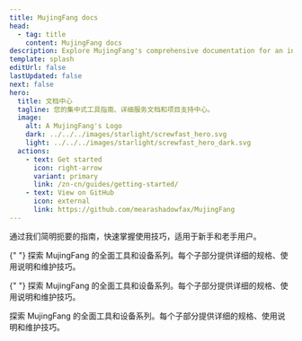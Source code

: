 ```yaml
---
title: MujingFang docs
head:
  - tag: title
    content: MujingFang docs
description: Explore MujingFang's comprehensive documentation for an in-depth look at our premium tools and construction services.
template: splash
editUrl: false
lastUpdated: false
next: false
hero:
  title: 文档中心
  tagline: 您的集中式工具指南、详细服务文档和项目支持中心。
  image:
    alt: A MujingFang's Logo
    dark: ../../../images/starlight/screwfast_hero.svg
    light: ../../../images/starlight/screwfast_hero_dark.svg
  actions:
    - text: Get started
      icon: right-arrow
      variant: primary
      link: /zn-cn/guides/getting-started/
    - text: View on GitHub
      icon: external
      link: https://github.com/mearashadowfax/MujingFang
---
```



<CardGrid stagger>
  <Card title="快速入门指南" icon="document">
    通过我们简明扼要的指南，快速掌握使用技巧，适用于新手和老手用户。
  </Card>

{" "}
<Card title="工具与设备" icon="seti:eslint">
  探索 MujingFang
  的全面工具和设备系列。每个子部分提供详细的规格、使用说明和维护技巧。
</Card>

{" "}
<Card title="施工服务" icon="seti:puppet">
  探索 MujingFang
  的全面工具和设备系列。每个子部分提供详细的规格、使用说明和维护技巧。
</Card>

   <Card title="高级主题" icon="seti:terraform">
    探索 MujingFang 的全面工具和设备系列。每个子部分提供详细的规格、使用说明和维护技巧。
  </Card>
</CardGrid>
